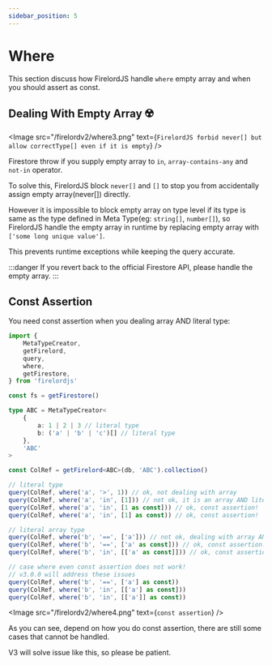 ```yaml
---
sidebar_position: 5
---
```


# Where

This section discuss how FirelordJS handle `where` empty array and when you should assert as const.


## Dealing With Empty Array ☢️

<Image
	src="/firelordv2/where3.png"
	text={`FirelordJS forbid never[] but allow correctType[] even if it is empty`}
/>

Firestore throw if you supply empty array to `in`, `array-contains-any` and `not-in` operator.

To solve this, FirelordJS block `never[]` and `[]` to stop you from accidentally assign empty array(never[]) directly.

However it is impossible to block empty array on type level if its type is same as the type defined in Meta Type(eg: `string[]`, `number[]`), so FirelordJS handle the empty array in runtime by replacing empty array with `['some long unique value']`.

This prevents runtime exceptions while keeping the query accurate.

:::danger
If you revert back to the official Firestore API, please handle the empty array.
:::

## Const Assertion

You need const assertion when you dealing array AND literal type:

```ts
import {
	MetaTypeCreator,
	getFirelord,
	query,
	where,
	getFirestore,
} from 'firelordjs'

const fs = getFirestore()

type ABC = MetaTypeCreator<
	{
		a: 1 | 2 | 3 // literal type
		b: ('a' | 'b' | 'c')[] // literal type
	},
	'ABC'
>

const ColRef = getFirelord<ABC>(db, 'ABC').collection()

// literal type
query(ColRef, where('a', '>', 1)) // ok, not dealing with array
query(ColRef, where('a', 'in', [1])) // not ok, it is an array AND literal type, need const assertion!
query(ColRef, where('a', 'in', [1 as const])) // ok, const assertion!
query(ColRef, where('a', 'in', [1] as const)) // ok, const assertion!

// literal array type
query(ColRef, where('b', '==', ['a'])) // not ok, dealing with array AND literal type, need const assertion!
query(ColRef, where('b', '==', ['a' as const])) // ok, const assertion!
query(ColRef, where('b', 'in', [['a' as const]])) // ok, const assertion!

// case where even const assertion does not work!
// v3.0.0 will address these issues
query(ColRef, where('b', '==', ['a'] as const))
query(ColRef, where('b', 'in', [['a'] as const]))
query(ColRef, where('b', 'in', [['a']] as const))
```

<Image src="/firelordv2/where4.png" text={`const assertion`} />

As you can see, depend on how you do const assertion, there are still some cases that cannot be handled.

V3 will solve issue like this, so please be patient.
